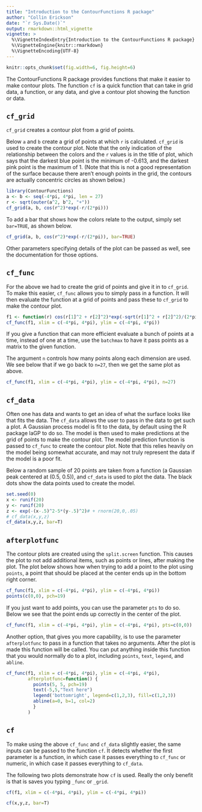 ---
title: "Introduction to the ContourFunctions R package"
author: "Collin Erickson"
date: "`r Sys.Date()`"
output: rmarkdown::html_vignette
vignette: >
  %\VignetteIndexEntry{Introduction to the ContourFunctions R package}
  %\VignetteEngine{knitr::rmarkdown}
  %\VignetteEncoding{UTF-8}
---

```{r setup, include=FALSE}
knitr::opts_chunk$set(fig.width=6, fig.height=6)
```


The ContourFunctions R package provides functions that make it easier to make contour plots. The function `cf` is a quick function that can take in grid data, a function, or any data, and give a contour plot showing the function or data.

## `cf_grid`

`cf_grid` creates a contour plot from a grid of points.

Below `a` and `b` create a grid of points at which `r` is calculated. `cf_grid` is used to create the contour plot.
Note that the only indication of the relationship between the colors and the `r` values is in the title of plot, which says that the darkest blue point is the minimum of -0.613, and the darkest pink point is the maximum of 1. (Note that this is not a good representation of the surface because there aren't enough points in the grid, the contours are actually concentric circles as shown below.)

```{r cf_grid}
library(ContourFunctions)
a <- b <- seq(-4*pi, 4*pi, len = 27)
r <- sqrt(outer(a^2, b^2, "+"))
cf_grid(a, b, cos(r^2)*exp(-r/(2*pi)))
```

To add a bar that shows how the colors relate to the output, simply set `bar=TRUE`, as shown below.

```{r cf_grid bar}

cf_grid(a, b, cos(r^2)*exp(-r/(2*pi)), bar=TRUE)
```

Other parameters specifying details of the plot can be passed as well, see 
the documentation for those options.


## `cf_func`

For the above we had to create the grid of points and give it in to `cf_grid`. To make this easier, `cf_func` allows you to simply pass in a function. It will then evaluate the function at a grid of points and pass these to `cf_grid` to make the contour plot.

```{r}
f1 <- function(r) cos(r[1]^2 + r[2]^2)*exp(-sqrt(r[1]^2 + r[2]^2)/(2*pi))
cf_func(f1, xlim = c(-4*pi, 4*pi), ylim = c(-4*pi, 4*pi))
```


If you give a function that can more efficient evaluate a bunch of points at a time, instead of one at a time, use the `batchmax` to have it pass points as a matrix to the given function.

The argument `n` controls how many points along each dimension are used. We see below that if we go back to `n=27`, then we get the same plot as above.


```{r}
cf_func(f1, xlim = c(-4*pi, 4*pi), ylim = c(-4*pi, 4*pi), n=27)
```



## `cf_data`

Often one has data and wants to get an idea of what the surface looks like that fits the data. The `cf_data` allows the user to pass in the data to get such a plot. A Gaussian process model is fit to the data, by default using the R package laGP to do so. The model is then used to make predictions at the grid of points to make the contour plot. The model prediction function is passed to `cf_func` to create the contour plot.
Note that this relies heavily on the model being somewhat accurate, and may not truly represent the data if the model is a poor fit.

Below a random sample of 20 points are taken from a function (a Gaussian peak centered at (0.5, 0.5)), and `cf_data` is used to plot the data. The black dots show the data points used to create the model.

```{r cf_data}
set.seed(0)
x <- runif(20)
y <- runif(20)
z <- exp(-(x-.5)^2-5*(y-.5)^2)# + rnorm(20,0,.05)
# cf_data(x,y,z)
cf_data(x,y,z, bar=T)
```



## `afterplotfunc`

The contour plots are created using the `split.screen` function.
This causes the plot to not add additional items, such as points or lines, after making the plot. The plot below shows how when trying to add a point to the plot using `points`, a point that should be placed at the center ends up in the bottom right corner.


```{r}
cf_func(f1, xlim = c(-4*pi, 4*pi), ylim = c(-4*pi, 4*pi))
points(c(0,0), pch=19)
```

If you just want to add points, you can use the parameter `pts` to do so. Below we see that the point ends up correctly in the center of the plot.

```{r}
cf_func(f1, xlim = c(-4*pi, 4*pi), ylim = c(-4*pi, 4*pi), pts=c(0,0))
```

Another option, that gives you more capability, is to use the parameter `afterplotfunc` to pass in a function that takes no arguments. After the plot is made this function will be called. You can put anything inside this function that you would normally do to a plot, including `points`, `text`, `legend`, and `abline`.



```{r}
cf_func(f1, xlim = c(-4*pi, 4*pi), ylim = c(-4*pi, 4*pi),
        afterplotfunc=function() {
          points(5, 5, pch=19)
          text(-5,5,"Text here")
          legend('bottomright', legend=c(1,2,3), fill=c(1,2,3))
          abline(a=0, b=1, col=2)
          }
        )
```



## `cf`

To make using the above `cf_func` and `cf_data` slightly easier, the same inputs can be passed to the function `cf`. It detects whether the first parameter is a function, in which case it passes everything to `cf_func` or numeric, in which case it passes everything to `cf_data`.

The following two plots demonstrate how `cf` is used. Really the only benefit is that is saves you typing `_func` or `_grid`.

```{r cf for func}
cf(f1, xlim = c(-4*pi, 4*pi), ylim = c(-4*pi, 4*pi))
```

```{r cf for data}
cf(x,y,z, bar=T)
```



